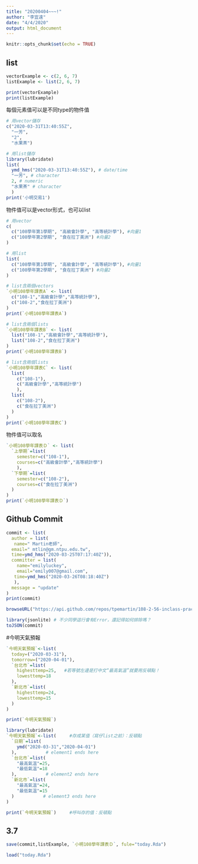 ```yaml
---
title: "20200404~~~!"
author: "李宜遠"
date: "4/4/2020"
output: html_document
---
```


```r
knitr::opts_chunk$set(echo = TRUE)
```

## list

```r
vectorExample <- c(2, 6, 7)
listExample <- list(2, 6, 7)

print(vectorExample)
print(listExample)
```

每個元素值可以是不同type的物件值
```r
# 用vector儲存
c("2020-03-31T13:40:55Z",
  "一芳",
  "2",
  "水果茶")

# 用list儲存
library(lubridate)
list(
  ymd_hms("2020-03-31T13:40:55Z"), # date/time
  "一芳", # character
  2, # numeric
  "水果茶" # character
  )
print('小明交易1')
```

物件值可以是vector形式，也可以list
```r
# 用vector
c(
  c("108學年第1學期", "高級會計學", "高等統計學"), #向量1
  c("108學年第2學期", "食在拉丁美洲") #向量2
)
```

```r
# 用list
list(
  c("108學年第1學期", "高級會計學", "高等統計學"), #向量1
  c("108學年第2學期", "食在拉丁美洲") #向量2
)
```
```r
# list含兩個vectors
`小明108學年課表A` <- list(
  c("108-1","高級會計學","高等統計學"),
  c("108-2","食在拉丁美洲")
)
print(`小明108學年課表A`)
```

```r
# list含兩個lists
`小明108學年課表B` <- list(
  list("108-1","高級會計學","高等統計學"),
  list("108-2","食在拉丁美洲")
)
print(`小明108學年課表B`)
```


```r
# list含兩個lists
`小明108學年課表C` <- list(
  list(
    c("108-1"),
    c("高級會計學","高等統計學")
    ),
  list(
    c("108-2"),
    c("食在拉丁美洲")
  )
)
print(`小明108學年課表C`)
```


物件值可以取名
```r
`小明108學年課表Ｄ` <- list(
  `上學期`=list(
    semester=c("108-1"),
    courses=c("高級會計學","高等統計學")
    ),
  `下學期`=list(
    semester=c("108-2"),
    courses=c("食在拉丁美洲")
  )
)
print(`小明108學年課表Ｄ`)
```


## Github Commit

```r
commit <- list(
  author = list(
   name=" Martin老師",
  email=" mtlin@gm.ntpu.edu.tw",
  time=ymd_hms("2020-03-25T07:17:40Z")),
  committer = list(
    name="emilyluckey",
    email="emily007@gmail.com",
   time=ymd_hms("2020-03-26T08:18:40Z")
   ),
  message = "update"
)
print(commit)
```






```r
browseURL("https://api.github.com/repos/tpemartin/108-2-56-inclass-practice/commits") 
```


```r
library(jsonlite) # 不少同學這行會有Error，還記得如何排除嗎？
toJSON(commit)
```


#今明天氣預報

```r
`今明天氣預報`<-list(
  today=("2020-03-31"),
  tomorrow=("2020-04-01"),
  `台北市`=list(
    highesttemp=25,   #若等號左邊是打中文“最高氣溫”就要用反頓點！
    lowesttemp=18
  ),
  `新北市`=list(
    highesttemp=24,
    lowesttemp=15
  )
)

print(`今明天氣預報`)
```


```r
library(lubridate)
`今明天氣預報`<-list(     #存成某值（寫仔list之前）：反頓點
  `日期`=list(
    ymd("2020-03-31","2020-04-01")
  ),           # element1 ends here
  `台北市`=list(
    "最高氣溫"=25,
    "最低氣溫"=18
  ),           # element2 ends here
  `新北市`=list(
    "最高氣溫"=24,
    "最低氣溫"=15
  )           # element3 ends here
)

print(`今明天氣預報`)     #呼叫存的值：反頓點
```







## 3.7

```r
save(commit,listExample, `小明108學年課表Ｄ`, fule="today.Rda")
```

```r
load("today.Rda")
```






```r


```

```r


```

```r


```

```r

```





